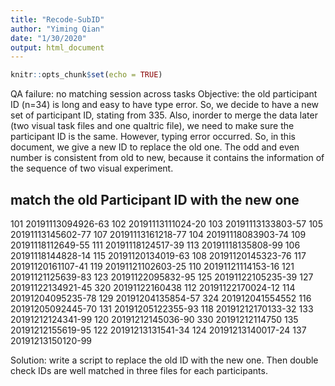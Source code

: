 ```yaml
---
title: "Recode-SubID"
author: "Yiming Qian"
date: "1/30/2020"
output: html_document
---
```


```r
knitr::opts_chunk$set(echo = TRUE)
```

QA failure: no matching session across tasks
Objective: the old participant ID (n=34) is long and easy to have type error. So, we decide to have a new set of participant ID, stating from 335. Also, inorder to merge the data later (two visual task files and one qualtric file), we need to make sure the participant ID is the same. However, typing error occurred. So, in this document, we give a new ID to replace the old one. The odd and even number is consistent from old to new, because it contains the information of the sequence of two visual experiment.

## match the old Participant ID with the new one
101 20191113094926-63
102 20191113111024-20
103 20191113133803-57
105 20191113145602-77
107 20191113161218-77
104 20191118083903-74
109 20191118112649-55
111 20191118124517-39
113 20191118135808-99
106 20191118144828-14
115 20191120134019-63
108 20191120145323-76
117 20191120161107-41
119 20191121102603-25
110 20191121114153-16
121 20191121125639-83
123 20191122095832-95
125 20191122105235-39
127 20191122134921-45
320 20191122160438
112 20191122170024-12
114 20191204095235-78
129 20191204135854-57
324 201912041554552
116 20191205092445-70
131 20191205122355-93
118 20191212170133-32
133 20191212124341-99
120 20191212145036-90
330 20191212114750
135 20191212155619-95
122 20191213131541-34
124 20191213140017-24
137 20191213150120-99

Solution: write a script to replace the old ID with the new one. Then double check IDs are well matched in three files for each participants.